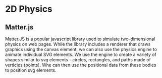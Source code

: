 
# 2D Physics

## Matter.js

<MatterDemo />

Matter.JS is a popular javascript library used to simulate two-dimensional physics on web pages. While the library includes a renderer that draws graphics using the canvas element, we can also use the physics engine to animate individual SVG elements. We use the engine to create a variety of shapes similar to svg elements - circles, rectangles, and paths made of verticies (points). Whe can then use the positional data from these bodies to position svg elements.

<EmbedExample />
